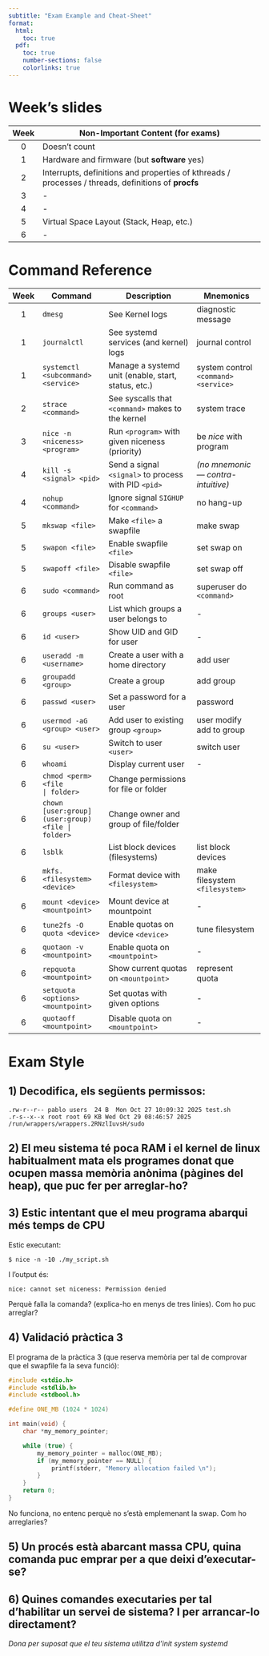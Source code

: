 ```yaml
---
subtitle: "Exam Example and Cheat-Sheet"
format:
  html:
    toc: true
  pdf:
    toc: true
    number-sections: false
    colorlinks: true
---
```



# Week's slides

| **Week** | **Non-Important Content (for exams)**                                                               |
| :------: | --------------------------------------------------------------------------------------------------- |
|     0    | Doesn’t count                                                                                       |
|     1    | Hardware and firmware (but **software** yes)                                                        |
|     2    | Interrupts, definitions and properties of kthreads / processes / threads, definitions of **procfs** |
|     3    | -                                                                                                   |
|     4    | -                                                                                                   |
|     5    | Virtual Space Layout (Stack, Heap, etc.)                                                            |
|     6    | -                                                                                                   |

# Command Reference

| **Week** | **Command**                           | **Description**                                      | **Mnemonics**                          | 
| :------: | ------------------------------------- | ---------------------------------------------------- | -------------------------------------- | 
|     1    | `dmesg`                               | See Kernel logs                                      | diagnostic message                     | 
|     1    | `journalctl`                          | See systemd services (and kernel) logs               | journal control                        | 
|     1    | `systemctl <subcommand> <service>`    | Manage a systemd unit (enable, start, status, etc.)  | system control `<command>` `<service>` | 
|     2    | `strace <command>`                    | See syscalls that `<command>` makes to the kernel    | system trace                           | 
|     3    | `nice -n <niceness> <program>`        | Run `<program>` with given niceness (priority)       | be *nice* with program                 | 
|     4    | `kill -s <signal> <pid>`              | Send a signal `<signal>` to process with PID `<pid>` | *(no mnemonic — contra-intuitive)*     | 
|     4    | `nohup <command>`                     | Ignore signal `SIGHUP` for `<command>`               | no hang-up                             | 
|     5    | `mkswap <file>`                       | Make `<file>` a swapfile                             | make swap                              | 
|     5    | `swapon <file>`                       | Enable swapfile `<file>`                             | set swap on                            | 
|     5    | `swapoff <file>`                      | Disable swapfile `<file>`                            | set swap off                           | 
|     6    | `sudo <command>`                      | Run command as root                                  | superuser do `<command>`               | 
|     6    | `groups <user>`                       | List which groups a user belongs to                  | -                                      | 
|     6    | `id <user>`                           | Show UID and GID for user                            | -                                      | 
|     6    | `useradd -m <username>`               | Create a user with a home directory                  | add user                               | 
|     6    | `groupadd <group>`                    | Create a group                                       | add group                              | 
|     6    | `passwd <user>`                       | Set a password for a user                            | password                               | 
|     6    | `usermod -aG <group> <user>`          | Add user to existing group `<group>`                 | user modify add to group               | 
|     6    | `su <user>`                           | Switch to user `<user>`                              | switch user                            | 
|     6    | `whoami`                              | Display current user                                 | -                                      | 
|     6    | `chmod <perm> <file                   | folder>`                                             | Change permissions for file or folder  | 
|     6    | `chown [user:group](user:group) <file | folder>`                                             | Change owner and group of file/folder  | 
|     6    | `lsblk`                               | List block devices (filesystems)                     | list block devices                     | 
|     6    | `mkfs.<filesystem> <device>`          | Format device with `<filesystem>`                    | make filesystem `<filesystem>`         | 
|     6    | `mount <device> <mountpoint>`         | Mount device at mountpoint                           | -                                      | 
|     6    | `tune2fs -O quota <device>`           | Enable quotas on device `<device>`                   | tune filesystem                        | 
|     6    | `quotaon -v <mountpoint>`             | Enable quota on `<mountpoint>`                       | -                                      | 
|     6    | `repquota <mountpoint>`               | Show current quotas on `<mountpoint>`                | represent quota                        | 
|     6    | `setquota <options> <mountpoint>`     | Set quotas with given options                        | -                                      | 
|     6    | `quotaoff <mountpoint>`               | Disable quota on `<mountpoint>`                      | -                                      | 


# Exam Style

## 1) Decodifica, els següents permissos:

```
.rw-r--r-- pablo users  24 B  Mon Oct 27 10:09:32 2025 test.sh
.r-s--x--x root root 69 KB Wed Oct 29 08:46:57 2025 /run/wrappers/wrappers.2RNzlIuvsH/sudo
```

## 2) El meu sistema té poca RAM i el kernel de linux habitualment mata els programes donat que ocupen massa memòria anònima (pàgines del heap), que puc fer per arreglar-ho?

## 3) Estic intentant que el meu programa abarqui més temps de CPU

Estic executant:
```
$ nice -n -10 ./my_script.sh
```

I l'output és:

```
nice: cannot set niceness: Permission denied
```

Perquè falla la comanda? (explica-ho en menys de tres línies). Com ho puc arreglar?

## 4) Validació pràctica 3

El programa de la pràctica 3 (que reserva memòria per tal de comprovar que el swapfile fa la seva funció):

```c 
#include <stdio.h>
#include <stdlib.h>
#include <stdbool.h>

#define ONE_MB (1024 * 1024)

int main(void) {
    char *my_memory_pointer;

    while (true) {
        my_memory_pointer = malloc(ONE_MB);
        if (my_memory_pointer == NULL) {
            printf(stderr, "Memory allocation failed \n");
        }
    }
    return 0;
}
```
No funciona, no entenc perquè no s'està emplemenant la swap. Com ho arreglaries?

## 5) Un procés està abarcant massa CPU, quina comanda puc emprar per a que deixi d'executar-se?

## 6) Quines comandes executaries per tal d'habilitar un servei de sistema? I per arrancar-lo directament? 
*Dona per suposat que el teu sistema utilitza d'init system systemd*

